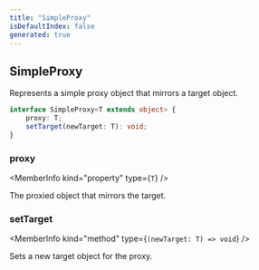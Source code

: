 ```yaml
---
title: "SimpleProxy"
isDefaultIndex: false
generated: true
---
```



<!-- This file was generated from the CommandKit source. Do not modify. Instead, re-run the "docgen" script -->


## SimpleProxy

<GenerationInfo sourceFile="packages/commandkit/src/utils/utilities.ts" sourceLine="172" packageName="commandkit" />

Represents a simple proxy object that mirrors a target object.

```ts title="Signature"
interface SimpleProxy<T extends object> {
    proxy: T;
    setTarget(newTarget: T): void;
}
```

<div className="members-wrapper">

### proxy

<MemberInfo kind="property" type={`T`}   />

The proxied object that mirrors the target.
### setTarget

<MemberInfo kind="method" type={`(newTarget: T) => void`}   />

Sets a new target object for the proxy.


</div>
